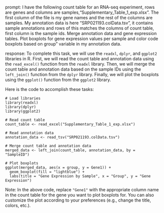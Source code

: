 prompt:
I have the following count table for an RNA-seq experiment, rows are genes and columns are samples,"Supplementary_Table_1_exp.xlsx". The first column of the file is my gene names and the rest of the columns are samples. My annotation data is here "SRP021193.colData.tsv", it contains sample annotations and rows of this matches the columns of count table, first column is the sample ids. Merge annotation data and gene expression tables. Plot boxplots for gene expression values per sample and color code boxplots based on group" variable in my annotation data.

response:
To complete this task, we will use the `readxl`, `dplyr`, and `ggplot2` libraries in R. First, we will read the count table and annotation data using the `read_excel()` function from the `readxl` library. Then, we will merge the count table and annotation data based on the sample IDs using the `left_join()` function from the `dplyr` library. Finally, we will plot the boxplots using the `ggplot()` function from the `ggplot2` library.

Here is the code to accomplish these tasks:

```
# Load libraries
library(readxl)
library(dplyr)
library(ggplot2)

# Read count table
count_table <- read_excel("Supplementary_Table_1_exp.xlsx")

# Read annotation data
annotation_data <- read_tsv("SRP021193.colData.tsv")

# Merge count table and annotation data
merged_data <- left_join(count_table, annotation_data, by = "SampleID")

# Plot boxplots
ggplot(merged_data, aes(x = group, y = Gene1)) +
  geom_boxplot(fill = "lightblue") +
  labs(title = "Gene Expression by Sample", x = "Group", y = "Gene Expression")
```

Note: In the above code, replace `"Gene1"` with the appropriate column name in the count table for the gene you want to plot boxplots for. You can also customize the plot according to your preferences (e.g., change the title, colors, etc.).
